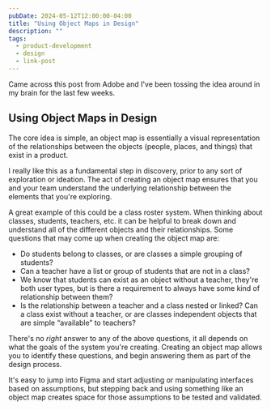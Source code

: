 ```yaml
---
pubDate: 2024-05-12T12:00:00-04:00
title: "Using Object Maps in Design"
description: ""
tags:
  - product-development
  - design
  - link-post
---
```



Came across this post from Adobe and I've been tossing the idea around in my brain for the last few weeks.

## Using Object Maps in Design

The core idea is simple, an object map is essentially a visual representation of the relationships between the objects (people, places, and things) that exist in a product.

I really like this as a fundamental step in discovery, prior to any sort of exploration or ideation. The act of creating an object map ensures that you and your team understand the underlying relationship between the elements that you're exploring.

A great example of this could be a class roster system. When thinking about classes, students, teachers, etc. it can be helpful to break down and understand all of the different objects and their relationships. Some questions that may come up when creating the object map are:

- Do students belong to classes, or are classes a simple grouping of students?
- Can a teacher have a list or group of students that are not in a class?
- We know that students can exist as an object without a teacher, they're both user types, but is there a requirement to always have some kind of relationship between them?
- Is the relationship between a teacher and a class nested or linked? Can a class exist without a teacher, or are classes independent objects that are simple “available” to teachers?

There's no _right_ answer to any of the above questions, it all depends on what the goals of the system you're creating. Creating an object map allows you to identify these questions, and begin answering them as part of the design process.

It's easy to jump into Figma and start adjusting or manipulating interfaces based on assumptions, but stepping back and using something like an object map creates space for those assumptions to be tested and validated.

<PostLink link="https://adobe.design/stories/leading-design/why-ux-designers-should-create-object-maps-and-how-to-start" />
